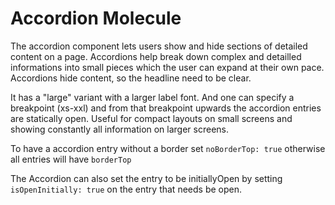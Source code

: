 # Accordion Molecule

The accordion component lets users show and hide sections of detailed content on a page. Accordions help break down complex and detailled informations into small pieces which the user can expand at their own pace.
Accordions hide content, so the headline need to be clear.

It has a "large" variant with a larger label font. And one can specify a breakpoint (xs-xxl) and from that breakpoint upwards the accordion entries are statically open. Useful for compact layouts on small screens and showing constantly all information on larger screens.

To have a accordion entry without a border set `noBorderTop: true` otherwise all entries will have `borderTop`

The Accordion can also set the entry to be initiallyOpen by setting `isOpenInitially: true` on the entry that needs be open.
